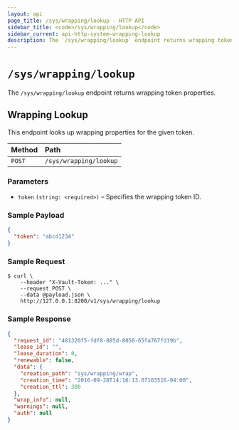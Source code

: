 ```yaml
---
layout: api
page_title: /sys/wrapping/lookup - HTTP API
sidebar_title: <code>/sys/wrapping/lookup</code>
sidebar_current: api-http-system-wrapping-lookup
description: The `/sys/wrapping/lookup` endpoint returns wrapping token properties.
---
```


# `/sys/wrapping/lookup`

The `/sys/wrapping/lookup` endpoint returns wrapping token properties.

## Wrapping Lookup

This endpoint looks up wrapping properties for the given token.

| Method   | Path                         |
| :--------------------------- | :--------------------- |
| `POST`   | `/sys/wrapping/lookup`       |

### Parameters

- `token` `(string: <required>)` – Specifies the wrapping token ID.

### Sample Payload

```json
{
  "token": "abcd1234"
}
```

### Sample Request

```
$ curl \
    --header "X-Vault-Token: ..." \
    --request POST \
    --data @payload.json \
    http://127.0.0.1:8200/v1/sys/wrapping/lookup
```

### Sample Response

```json
{
  "request_id": "481320f5-fdf8-885d-8050-65fa767fd19b",
  "lease_id": "",
  "lease_duration": 0,
  "renewable": false,
  "data": {
    "creation_path": "sys/wrapping/wrap",
    "creation_time": "2016-09-28T14:16:13.07103516-04:00",
    "creation_ttl": 300
  },
  "wrap_info": null,
  "warnings": null,
  "auth": null
}
```
